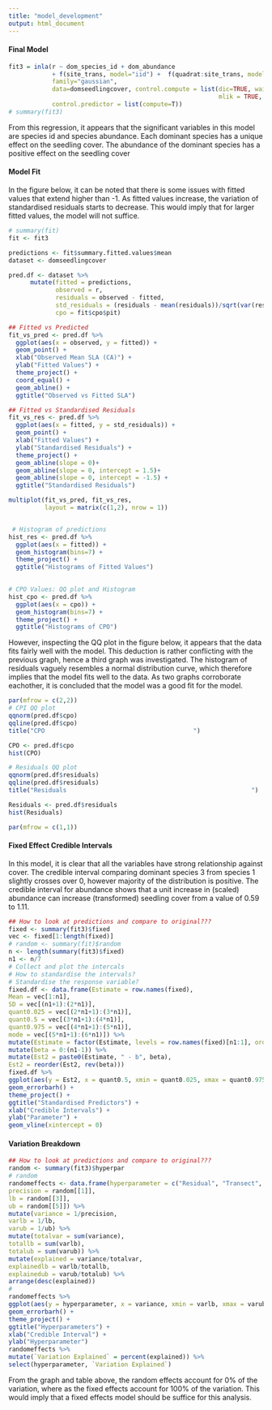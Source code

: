 ```yaml
---
title: "model_development"
output: html_document
---
```



#### Final Model
```r

fit3 = inla(r ~ dom_species_id + dom_abundance 
            + f(site_trans, model="iid") +  f(quadrat:site_trans, model = "iid"),
            family="gaussian",
            data=domseedlingcover, control.compute = list(dic=TRUE, waic = TRUE, cpo=TRUE,
                                                          mlik = TRUE, config=TRUE),
            control.predictor = list(compute=T))
# summary(fit3)

```


From this regression, it appears that the significant variables in this model are species id and species abundance. Each dominant species has a unique effect on the seedling cover. The abundance of the dominant species has a positive effect on the seedling cover


#### Model Fit
In the figure below, it can be noted that there is some issues with fitted values that extend higher than -1. As fitted values increase, the variation of standardised residuals starts to decrease. This would imply that for larger fitted values, the model will not suffice. 

```r
# summary(fit)
fit <- fit3

predictions <- fit$summary.fitted.values$mean
dataset <- domseedlingcover

pred.df <- dataset %>% 
      mutate(fitted = predictions,
             observed = r,
             residuals = observed - fitted,
             std_residuals = (residuals - mean(residuals))/sqrt(var(residuals)),
             cpo = fit$cpo$pit)

## Fitted vs Predicted
fit_vs_pred <- pred.df %>%
  ggplot(aes(x = observed, y = fitted)) +
  geom_point() +
  xlab("Observed Mean SLA (CA)") +
  ylab("Fitted Values") +
  theme_project() +
  coord_equal() +
  geom_abline() +
  ggtitle("Observed vs Fitted SLA")

## Fitted vs Standardised Residuals
fit_vs_res <- pred.df %>%
  ggplot(aes(x = fitted, y = std_residuals)) +
  geom_point() +
  xlab("Fitted Values") +
  ylab("Standardised Residuals") +
  theme_project() +
  geom_abline(slope = 0)+
  geom_abline(slope = 0, intercept = 1.5)+
  geom_abline(slope = 0, intercept = -1.5) +
  ggtitle("Standardised Residuals")

multiplot(fit_vs_pred, fit_vs_res,
          layout = matrix(c(1,2), nrow = 1))


 # Histogram of predictions
hist_res <- pred.df %>%
  ggplot(aes(x = fitted)) +
  geom_histogram(bins=7) +
  theme_project() +
  ggtitle("Histograms of Fitted Values")
  

# CPO Values: QQ plot and Histogram
hist_cpo <- pred.df %>%
  ggplot(aes(x = cpo)) +
  geom_histogram(bins=7) +
  theme_project() +
  ggtitle("Histograms of CPO")
```

However, inspecting the QQ plot in the figure below, it appears that the data fits fairly well with the model. This deduction is rather conflicting with the previous graph, hence a third graph was investigated. The histogram of residuals vaguely resembles a normal distribution curve, which therefore implies that the model fits well to the data. As two graphs corroborate eachother, it is concluded that the model was a good fit for the model. 

```r
par(mfrow = c(2,2))
# CPI QQ plot
qqnorm(pred.df$cpo)
qqline(pred.df$cpo)
title("CPO                                         ")

CPO <- pred.df$cpo
hist(CPO)

# Residuals QQ plot
qqnorm(pred.df$residuals)
qqline(pred.df$residuals)
title("Residuals                                                   ")

Residuals <- pred.df$residuals
hist(Residuals)

par(mfrow = c(1,1))
```

#### Fixed Effect Credible Intervals
In this model, it is clear that all the variables have strong relationship against cover. The credible interval comparing dominant species 3 from species 1 slightly crosses over 0, however majority of the distribution is positive. The credible interval for abundance shows that a unit increase in (scaled) abundance can increase (transformed) seedling cover from a value of 0.59 to 1.11.

```r
## How to look at predictions and compare to original???
fixed <- summary(fit3)$fixed
vec <- fixed[1:length(fixed)]
# random <- summary(fit)$random
n <- length(summary(fit3)$fixed)
n1 <- n/7
# Collect and plot the intercals
# How to standardise the intervals?
# Standardise the response variable?
fixed.df <- data.frame(Estimate = row.names(fixed),
Mean = vec[1:n1],
SD = vec[(n1+1):(2*n1)],
quant0.025 = vec[(2*n1+1):(3*n1)],
quant0.5 = vec[(3*n1+1):(4*n1)],
quant0.975 = vec[(4*n1+1):(5*n1)],
mode = vec[(5*n1+1):(6*n1)]) %>%
mutate(Estimate = factor(Estimate, levels = row.names(fixed)[n1:1], ordered = TRUE)) %>%
mutate(beta = 0:(n1-1)) %>%
mutate(Est2 = paste0(Estimate, " - b", beta),
Est2 = reorder(Est2, rev(beta)))
fixed.df %>%
ggplot(aes(y = Est2, x = quant0.5, xmin = quant0.025, xmax = quant0.975)) +
geom_errorbarh() +
theme_project() +
ggtitle("Standardised Predictors") +
xlab("Credible Intervals") +
ylab("Parameter") +
geom_vline(xintercept = 0)
```



#### Variation Breakdown
```r
## How to look at predictions and compare to original???
random <- summary(fit3)$hyperpar
# random
randomeffects <- data.frame(hyperparameter = c("Residual", "Transect", "Quadrat:Transect"),
precision = random[[1]],
lb = random[[3]],
ub = random[[5]]) %>%
mutate(variance = 1/precision,
varlb = 1/lb,
varub = 1/ub) %>%
mutate(totalvar = sum(variance),
totallb = sum(varlb),
totalub = sum(varub)) %>%
mutate(explained = variance/totalvar,
explainedlb = varlb/totallb,
explainedub = varub/totalub) %>%
arrange(desc(explained))
# 
randomeffects %>%
ggplot(aes(y = hyperparameter, x = variance, xmin = varlb, xmax = varub)) +
geom_errorbarh() +
theme_project() +
ggtitle("Hyperparameters") +
xlab("Credible Interval") +
ylab("Hyperparameter")
randomeffects %>%
mutate(`Variation Explained` = percent(explained)) %>%
select(hyperparameter, `Variation Explained`)


```

From the graph and table above, the random effects account for 0% of the variation, where as the fixed effects account for 100% of the variation. This would imply that a fixed effects model should be suffice for this analysis. 

